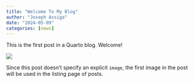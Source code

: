 ```yaml
---
title: "Welcome To My Blog"
author: "Joseph Assiga"
date: "2024-05-09"
categories: [news]
---
```


This is the first post in a Quarto blog. Welcome!

![](thumbnail.jpg)

Since this post doesn't specify an explicit `image`, the first image in the post will be used in the listing page of posts.
